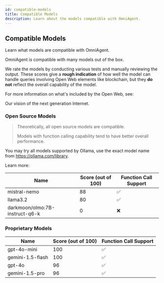 ```yaml
---
id: compatible-models
title: Compatible Models
description: Learn about the models compatible with OmniAgent.
---
```


## Compatible Models

Learn what models are compatible with OmniAgent.

OmniAgent is compatible with many models out of the box.

We rate the models by conducting various tests and manually reviewing the output. These scores give a **rough indication** of how well the model can handle queries involving Open Web elements like blockchain, but they **do not** reflect the overall capability of the model.

For more information on what's included by the Open Web, see:

<LinkCard id="open-web" />

Our vision of the next generation Internet.

### Open Source Models

> Theoretically, all open source models are compatible.
>
> Models with function calling capability tend to have better overall performance.

You may try all models supported by Ollama, use the exact model name from https://ollama.com/library.

Learn more:

<LinkCard id="ollama" />

| Name | Score (out of 100) | Function Call Support |
|------|-------------------|---------------------|
| mistral-nemo | 88 | ✅ |
| llama3.2 | 80 | ✅ |
| darkmoon/olmo:7B-instruct-q6-k | 0 | ❌ |

### Proprietary Models

| Name | Score (out of 100) | Function Call Support |
|------|-------------------|---------------------|
| gpt-4o-mini | 100 | ✅ |
| gemini-1.5-flash | 100 | ✅ |
| gpt-4o | 96 | ✅ |
| gemini-1.5-pro | 96 | ✅ | 
